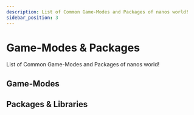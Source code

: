 ```yaml
---
description: List of Common Game-Modes and Packages of nanos world!
sidebar_position: 3
---
```


# Game-Modes & Packages

List of Common Game-Modes and Packages of nanos world!



## Game-Modes

<div class="card-links">

<CardLink
	title="Sandbox"
	description="nanos world Sandbox game-mode"
	image_src="https://user-images.githubusercontent.com/6226807/121760112-7d254d80-caff-11eb-968e-20f77aa3c7d3.png"
	href="https://github.com/nanos-world/nanos-world-sandbox"
/>

<CardLink
	title="Deathmatch"
	description="nanos world Deathmatch game-mode"
	image_src="https://user-images.githubusercontent.com/6226807/121760221-ec02a680-caff-11eb-8b2a-c0aea9168e41.jpg"
	href="https://github.com/nanos-world/nanos-world-deathmatch"
/>

<CardLink
	title="Halloween"
	description="Halloween special game-mode"
	image_src="https://user-images.githubusercontent.com/6226807/121760299-60d5e080-cb00-11eb-8809-6197d3c98c85.png"
	href="https://github.com/gtnardy/nanos-world-halloween"
/>

<CardLink
	title="Laser Quake"
	description="game-mode developed by Falaxir"
	image_src="https://camo.githubusercontent.com/6da612c3c5d1ca62f50e3a71cf9244dd02a5b4e7e86b47cf0cbec18e1bbb2042/68747470733a2f2f66616c617869722e66722f696d616765732f6e616e6f732f4c617365725175616b652e6a7067"
	href="https://github.com/Falaxir/nanos-world_laser-quake"
/>

<CardLink
	title="Boss vs Players"
	description="game-mode developed by Falaxir"
	image_src="https://camo.githubusercontent.com/df021e74b679955b48412b002c5e48274306cdcbc3d6cf14c8f8702d168af855/68747470733a2f2f66616c617869722e66722f696d616765732f6e616e6f732f426f73735673506c61796572735468756d6261692e706e67"
	href="https://github.com/Falaxir/nanos-world_boss-vs-players"
/>

</div>

## Packages & Libraries

<div class="card-links">

<CardLink
	title="Default Vehicles"
	description="nanos world default Vehicle Pack ready to use"
	image_src="/img/docs/vehicles-pack.jpg"
	href="https://github.com/nanos-world/nanos-world-vehicles"
/>

<CardLink
	title="Default Weapons"
	description="nanos world default Weapon Pack ready to use"
	image_src="/img/docs/weapons-pack.jpg"
	href="https://github.com/nanos-world/nanos-world-weapons"
/>

<CardLink
	title="Battlefield Kill UI"
	description="Battlefield-like Kill and Feed UI"
	image_src="/img/docs/weapons-pack.jpg"
	href="hhttps://github.com/gtnardy/nanos-world-battlefield-kill-ui/"
/>

<CardLink
	title="Official Community Lua Library"
	description="nanos world official Lua Library"
	image_src="/img/docs/nanos-world-background.jpg"
	href="https://github.com/nanos-world/nanos-world-lua-lib"
/>

</div>
